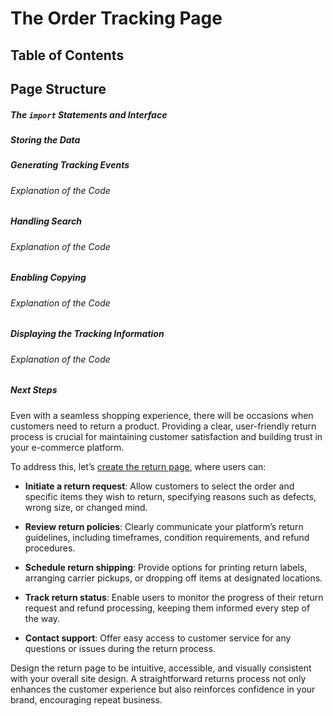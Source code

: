 
# The Order Tracking Page

## Table of Contents

## Page Structure

##### The `import` Statements and Interface

##### Storing the Data

##### Generating Tracking Events

###### Explanation of the Code

##### Handling Search

###### Explanation of the Code

##### Enabling Copying

###### Explanation of the Code

##### Displaying the Tracking Information

###### Explanation of the Code

##### Next Steps

Even with a seamless shopping experience, there will be occasions when customers need to return a product. Providing a clear, user-friendly return process is crucial for maintaining customer satisfaction and building trust in your e-commerce platform.

To address this, let’s [create the return page](/ecommerce-platform/creating-the-pages/returns), where users can:

- **Initiate a return request**:
  Allow customers to select the order and specific items they wish to return, specifying reasons such as defects, wrong size, or changed mind.

- **Review return policies**:
  Clearly communicate your platform’s return guidelines, including timeframes, condition requirements, and refund procedures.

- **Schedule return shipping**:
  Provide options for printing return labels, arranging carrier pickups, or dropping off items at designated locations.

- **Track return status**:
  Enable users to monitor the progress of their return request and refund processing, keeping them informed every step of the way.

- **Contact support**:
  Offer easy access to customer service for any questions or issues during the return process.

Design the return page to be intuitive, accessible, and visually consistent with your overall site design. A straightforward returns process not only enhances the customer experience but also reinforces confidence in your brand, encouraging repeat business.

<BackToTop />
